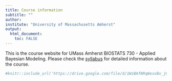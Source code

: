 ```yaml
---
title: Course information
subtitle: ""
author: 
institute: "University of Massachusetts Amherst"
output: 
  html_document:
    toc: FALSE
---
```


This is the course website for UMass Amherst BIOSTATS 730 - Applied Bayesian Modeling.
Please check the <a href="https://drive.google.com/file/d/1WzBAfNRqWosxBx_jOOxd3amc8sQqJFSp/view?usp=sharing" target="_blank">syllabus</a> for detailed information about the course. 


```r
#knitr::include_url('https://drive.google.com/file/d/1WzBAfNRqWosxBx_jOOxd3amc8sQqJFSp/view?usp=sharing')
```
